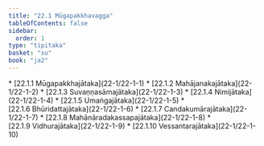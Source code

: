 ```yaml
---
title: "22.1 Mūgapakkhavagga"
tableOfContents: false
sidebar:
  order: 1
type: "tipitaka"
basket: "su"
book: "ja2"
---
```



<DynamicBreadcrumb />



<TableOfContents book="ja2" section="22.1">
* [22.1.1 Mūgapakkhajātaka](22-1/22-1-1)
* [22.1.2 Mahājanakajātaka](22-1/22-1-2)
* [22.1.3 Suvaṇṇasāmajātaka](22-1/22-1-3)
* [22.1.4 Nimijātaka](22-1/22-1-4)
* [22.1.5 Umaṅgajātaka](22-1/22-1-5)
* [22.1.6 Bhūridattajātaka](22-1/22-1-6)
* [22.1.7 Candakumārajātaka](22-1/22-1-7)
* [22.1.8 Mahānāradakassapajātaka](22-1/22-1-8)
* [22.1.9 Vidhurajātaka](22-1/22-1-9)
* [22.1.10 Vessantarajātaka](22-1/22-1-10)
</TableOfContents>